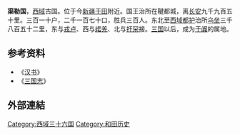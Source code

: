 '''渠勒国'''，[[西域|西域]]古国。位于今[[新疆|新疆]][[于田|于田]]附近。国王治所在鞬都城，离[[长安|长安]]九千九百五十里。三百一十户，二千一百七十口，胜兵三百人。东北至[[西域都护|西域都护]]治所[[乌垒|乌垒]]三千八百五十二里，东与[[戎卢|戎卢]]、西与[[婼羌|婼羌]]、北与[[扞罙|扞罙]]接。[[三国|三国]]以后，成为[[于阗|于阗]]的属地。

==参考资料==
*《[[汉书|汉书]]》
*《[[三国志|三国志]]》

==外部連結==
{{Wikisource further reading}}
{{西域三十六国}}
[[Category:西域三十六国|Category:西域三十六国]]
[[Category:和田历史|Category:和田历史]]